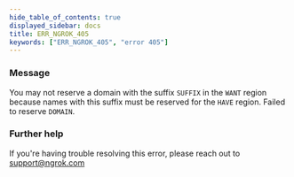 ```yaml
---
hide_table_of_contents: true
displayed_sidebar: docs
title: ERR_NGROK_405
keywords: ["ERR_NGROK_405", "error 405"]
---
```


### Message

You may not reserve a domain with the suffix `SUFFIX` in the `WANT` region because names with this suffix must be reserved for the `HAVE` region. Failed to reserve `DOMAIN`.

### Further help

If you're having trouble resolving this error, please reach out to [support@ngrok.com](mailto:support@ngrok.com?subject=Help%20with%20ERR_NGROK_405)

